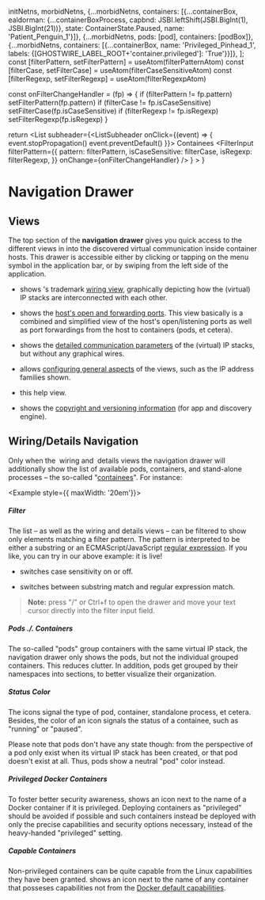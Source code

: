   initNetns,
  morbidNetns,
  {...morbidNetns, containers: [{...containerBox, ealdorman: {...containerBoxProcess, capbnd: JSBI.leftShift(JSBI.BigInt(1), JSBI.BigInt(21))}, state: ContainerState.Paused, name: 'Patient_Penguin_1'}]},
  {...morbidNetns, pods: [pod], containers: [podBox]},
  {...morbidNetns, containers: [{...containerBox, name: 'Privileged_Pinhead_1', labels: {[GHOSTWIRE_LABEL_ROOT+'container.privileged']: 'True'}}]},
];
  const [filterPattern, setFilterPattern] = useAtom(filterPatternAtom)
  const [filterCase, setFilterCase] = useAtom(filterCaseSensitiveAtom)
  const [filterRegexp, setFilterRegexp] = useAtom(filterRegexpAtom)

  const onFilterChangeHandler = (fp) => {
      if (filterPattern != fp.pattern) setFilterPattern(fp.pattern)
      if (filterCase != fp.isCaseSensitive) setFilterCase(fp.isCaseSensitive)
      if (filterRegexp != fp.isRegexp) setFilterRegexp(fp.isRegexp)
  }

  return <List
      subheader={<ListSubheader onClick={(event) => {
          event.stopPropagation()
          event.preventDefault()
      }}>
        <Grid container direction="column">
          <Grid item>Containees</Grid>
          <Grid item>
              <FilterInput
                  filterPattern={{
                      pattern: filterPattern,
                      isCaseSensitive: filterCase,
                      isRegexp: filterRegexp,
                  }}
                  onChange={onFilterChangeHandler}
              />
          </Grid>
        </Grid>
      </ListSubheader>}
    >
    <ContaineeNavigator nolink allnetns={netns} />
  </List>
}

# <MenuIcon className="icon"/> Navigation Drawer

## Views

The top section of the **navigation drawer** gives you quick access to the
different views in <Brand/> into the discovered virtual communication inside
container hosts. This drawer is accessible either by clicking or tapping on the
menu &#32;<MenuIcon className="icon"/> symbol in the application bar, or by
swiping from the left side of the <Brand/> application.

<p/>

- &#32;<WiringViewIcon className="icon"/> shows <Brand/>'s trademark [wiring
  view](wiring), graphically depicting how the (virtual) IP stacks are
  interconnected with each other.

- &#32;<OpenHouseIcon className="icon"/> shows the [host's open and forwarding
  ports](lochla). This view basically is a combined and simplified view of the
  host's open/listening ports as well as port forwardings from the host to
  containers (pods, et cetera).

- &#32;<NetnsViewIcon className="icon"/> shows the [detailed communication
  parameters](details) of the (virtual) IP stacks, but without any
  graphical wires.

- &#32;<SettingsIcon className="icon"/> allows [configuring general
  aspects](settings) of the views, such as the IP address families shown.

- &#32;<HelpIcon className="icon"/> this help view.

- &#32;<GhostwireIcon className="icon"/> shows the [copyright and versioning
  information](/about) (for app and discovery engine).

## Wiring/Details Navigation

Only when the <WiringViewIcon className="icon" />&nbsp;wiring and
&#32;<NetnsViewIcon className="icon"/>&nbsp;details views the navigation drawer
will additionally show the list of available pods, containers, and stand-alone
processes – the so-called "[containees](containees)". For instance:

<p/>

<Example style={{ maxWidth: '20em'}}>
  <Navi/>
</Example>

<p/>

##### Filter

The list – as well as the wiring and details views – can be filtered to show
only elements matching a filter pattern. The pattern is interpreted to be either
a substring or an ECMAScript/JavaScript [regular
expression](https://regex101.com/). If you like, you can try in our above
example: it is live!

- &#32;<CaseIcon className="icon"/> switches case sensitivity on or off.

- &#32;<RegexpIcon className="icon"/> switches between substring match and
  regular expression match.

> **Note:** press "/" or Ctrl+f to open the drawer and move your text cursor
> directly into the filter input field.

##### Pods ./. Containers

The so-called "pods" group containers with the same virtual IP stack, the
navigation drawer only shows the pods, but not the individual grouped
containers. This reduces clutter. In addition, pods get grouped by their
namespaces into sections, to better visualize their organization.

##### Status Color

The icons signal the type of pod, container, standalone process, et cetera.
Besides, the color of an icon signals the status of a containee, such as
"running" or "paused".

Please note that pods don't have any state though: from the perspective of
&#x200b;<Brand/> a pod only exist when its virtual IP stack has been created, or
that pod doesn't exist at all. Thus, pods show a neutral "pod" color instead.

##### Privileged Docker Containers

To foster better security awareness, <Brand/> shows an <Privileged
className="icon" /> icon next to the name of a Docker container if it is
privileged. Deploying containers as "privileged" should be avoided if possible
and such containers instead be deployed with only the precise capabilities and
security options necessary, instead of the heavy-handed "privileged" setting.

##### Capable Containers

Non-privileged containers can be quite capable from the Linux capabilities they
have been granted. <Brand/> shows an <Capable className="icon" /> icon next to
the name of any container that posseses capabilities not from the [Docker
default
capabilities](https://docs.docker.com/engine/reference/run/#runtime-privilege-and-linux-capabilities).
